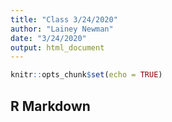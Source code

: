 ```yaml
---
title: "Class 3/24/2020"
author: "Lainey Newman"
date: "3/24/2020"
output: html_document
---
```


```r
knitr::opts_chunk$set(echo = TRUE)
```

## R Markdown


